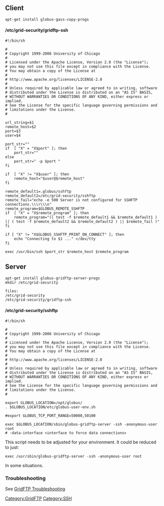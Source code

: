 == Client ==
 apt-get install globus-gass-copy-progs

==== /etc/grid-security/gridftp-ssh ====
<pre>
#!/bin/sh

# 
# Copyright 1999-2006 University of Chicago
# 
# Licensed under the Apache License, Version 2.0 (the "License");
# you may not use this file except in compliance with the License.
# You may obtain a copy of the License at
# 
# http://www.apache.org/licenses/LICENSE-2.0
# 
# Unless required by applicable law or agreed to in writing, software
# distributed under the License is distributed on an "AS IS" BASIS,
# WITHOUT WARRANTIES OR CONDITIONS OF ANY KIND, either express or implied.
# See the License for the specific language governing permissions and
# limitations under the License.
# 

url_string=$1
remote_host=$2
port=$3
user=$4

port_str=""
if  [ "X" = "X$port" ]; then
    port_str=""
else
    port_str=" -p $port "
fi

if  [ "X" != "X$user" ]; then
    remote_host="$user@$remote_host"
fi

remote_default1=.globus/sshftp
remote_default2=/etc/grid-security/sshftp
remote_fail="echo -e 500 Server is not configured for SSHFTP connections.\\\r\\\n"
remote_program=$GLOBUS_REMOTE_SSHFTP
if  [ "X" = "X$remote_program" ]; then
    remote_program="(( test -f $remote_default1 && $remote_default1 ) || ( test -f $remote_default2 && $remote_default2 ) || $remote_fail )"
fi

if [ "X" != "X$GLOBUS_SSHFTP_PRINT_ON_CONNECT" ]; then
    echo "Connecting to $1 ..." >/dev/tty
fi

exec /usr/bin/ssh $port_str $remote_host $remote_program
</pre>

== Server ==
 apt-get install globus-gridftp-server-progs
 mkdir /etc/grid-security 

<pre>
files:
/etc/grid-security 
/etc/grid-security/gridftp-ssh
</pre>

==== /etc/grid-security/sshftp ====
<pre>
#!/bin/sh

# 
# Copyright 1999-2006 University of Chicago
# 
# Licensed under the Apache License, Version 2.0 (the "License");
# you may not use this file except in compliance with the License.
# You may obtain a copy of the License at
# 
# http://www.apache.org/licenses/LICENSE-2.0
# 
# Unless required by applicable law or agreed to in writing, software
# distributed under the License is distributed on an "AS IS" BASIS,
# WITHOUT WARRANTIES OR CONDITIONS OF ANY KIND, either express or implied.
# See the License for the specific language governing permissions and
# limitations under the License.
# 

export GLOBUS_LOCATION=/opt/globus/
. $GLOBUS_LOCATION/etc/globus-user-env.sh

#export GLOBUS_TCP_PORT_RANGE=50000,50100

exec $GLOBUS_LOCATION/sbin/globus-gridftp-server -ssh -anonymous-user root
# -data-interface <interface to force data connections>
</pre>

This script needs to be adjusted for your environment. It could be reduced to just:
 exec /usr/sbin/globus-gridftp-server -ssh -anonymous-user root
In some situations.

=== Troubleshooting ===
See [[GridFTP Troubleshooting]]

[[Category:GridFTP]][[Category:SSH]]
